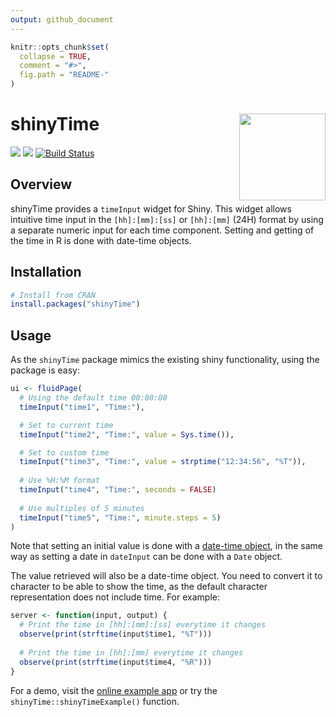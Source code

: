 ```yaml
---
output: github_document
---
```


<!-- README.md is generated from README.Rmd. Please edit that file -->

```r
knitr::opts_chunk$set(
  collapse = TRUE,
  comment = "#>",
  fig.path = "README-"
)
```

# shinyTime <a href='https://burgerga.shinyapps.io/shinyTimeExample/' target="_blank"><img src='man/figures/timeInput.png' align="right" height="138.5" /></a>


![](http://www.r-pkg.org/badges/version/shinyTime)
![](http://cranlogs.r-pkg.org/badges/grand-total/shinyTime)
[![Build Status](https://travis-ci.org/burgerga/shinyTime.svg?branch=master)](https://travis-ci.org/burgerga/shinyTime)

## Overview

shinyTime provides a `timeInput` widget for Shiny. This widget allows intuitive time input in the
`[hh]:[mm]:[ss]` or `[hh]:[mm]` (24H) format by using a separate numeric input for each time
component. Setting and getting of the time in R is done with date-time objects.

## Installation

```r
# Install from CRAN
install.packages("shinyTime")
```

## Usage

As the `shinyTime` package mimics the existing shiny functionality, using the package is easy:

```r
ui <- fluidPage(
  # Using the default time 00:00:00
  timeInput("time1", "Time:"),

  # Set to current time
  timeInput("time2", "Time:", value = Sys.time()),

  # Set to custom time 
  timeInput("time3", "Time:", value = strptime("12:34:56", "%T")),
  
  # Use %H:%M format
  timeInput("time4", "Time:", seconds = FALSE)
  
  # Use multiples of 5 minutes
  timeInput("time5", "Time:", minute.steps = 5)
)
```

Note that setting an initial value is done with a
[date-time object](https://www.rdocumentation.org/packages/base/topics/DateTimeClasses), in the same way as setting
a date in `dateInput` can be done with a `Date` object.

The value retrieved will also be a date-time object. You need to convert it to character to be able
to show the time, as the default character representation does not include time. For example:

```r
server <- function(input, output) {
  # Print the time in [hh]:[mm]:[ss] everytime it changes
  observe(print(strftime(input$time1, "%T")))
  
  # Print the time in [hh]:[mm] everytime it changes
  observe(print(strftime(input$time4, "%R")))
}
```

For a demo, visit the [online example app](https://burgerga.shinyapps.io/shinyTimeExample/) or try the 
`shinyTime::shinyTimeExample()` function.
